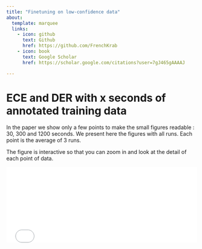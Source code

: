 ```yaml
---
title: "Finetuning on low-confidence data"
about:
  template: marquee
  links:
    - icon: github
      text: Github
      href: https://github.com/FrenchKrab
    - icon: book
      text: Google Scholar
      href: https://scholar.google.com/citations?user=7gJ465gAAAAJ

---
```


# ECE and DER with x seconds of annotated training data

In the paper we show only a few points to make the small figures readable : 30, 300 and 1200 seconds. We present here the figures with all runs. Each point is the average of 3 runs.

The figure is interactive so that you can zoom in and look at the detail of each point of data.

<!-- 22.2_draw_ece_for_finetune_gridlike_plotly.ipynb -->
```{=html}
<iframe src="site_media/finetune/finetune_plot.html" onload='javascript:(function(o){o.style.height=o.contentWindow.document.body.scrollHeight+"px";}(this));' style="height:200px;width:100%;border:none;overflow:hidden;"></iframe>
```


